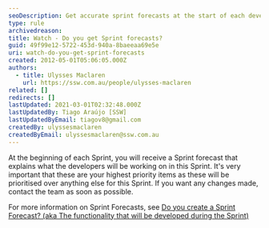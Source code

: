 ```yaml
---
seoDescription: Get accurate sprint forecasts at the start of each development cycle, prioritizing your highest goals.
type: rule
archivedreason:
title: Watch - Do you get Sprint forecasts?
guid: 49f99e12-5722-453d-940a-8baeeaa69e5e
uri: watch-do-you-get-sprint-forecasts
created: 2012-05-01T05:06:05.000Z
authors:
  - title: Ulysses Maclaren
    url: https://ssw.com.au/people/ulysses-maclaren
related: []
redirects: []
lastUpdated: 2021-03-01T02:32:48.000Z
lastUpdatedBy: Tiago Araújo [SSW]
lastUpdatedByEmail: tiagov8@gmail.com
createdBy: ulyssesmaclaren
createdByEmail: ulyssesmaclaren@ssw.com.au
---
```


At the beginning of each Sprint, you will receive a Sprint forecast that explains what the developers will be working on in this Sprint.
It's very important that these are your highest priority items as these will be prioritised over anything else for this Sprint. If you want any changes made, contact the team as soon as possible.

For more information on Sprint Forecasts, see [Do you create a Sprint Forecast? (aka The functionality that will be developed during the Sprint)](/do-you-create-a-sprint-forecast-aka-the-functionality-that-will-be-developed-during-the-sprint)
